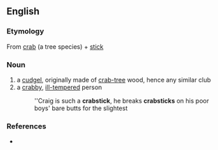 ==English==
===Etymology===
From [[crab]] (a tree species) + [[stick]]

===Noun===
{{en-noun}}

# a [[cudgel]], originally made of [[crab-tree]] wood, hence any similar club
# a [[crabby]], [[ill-tempered]] person
#:''Craig is such a '''crabstick''', he breaks '''crabsticks''' on his poor boys' bare butts for the slightest

===References===
* {{R:FWBWLD}}